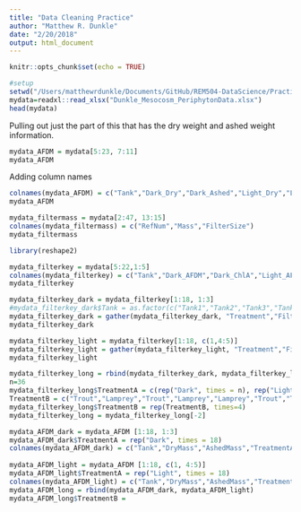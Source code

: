 ```yaml
---
title: "Data Cleaning Practice"
author: "Matthew R. Dunkle"
date: "2/20/2018"
output: html_document
---
```


```r
knitr::opts_chunk$set(echo = TRUE)
```



```r
#setup
setwd("/Users/matthewrdunkle/Documents/GitHub/REM504-DataScience/Practice_Datasets/student_data")
mydata=readxl::read_xlsx("Dunkle_Mesocosm_PeriphytonData.xlsx")
head(mydata)
```

Pulling out just the part of this that has the dry weight and ashed weight information.
```r
mydata_AFDM = mydata[5:23, 7:11]
mydata_AFDM
```
Adding column names
```r
colnames(mydata_AFDM) = c("Tank","Dark_Dry","Dark_Ashed","Light_Dry","Light_Ashed")
mydata_AFDM
```

```r
mydata_filtermass = mydata[2:47, 13:15]
colnames(mydata_filtermass) = c("RefNum","Mass","FilterSize")
mydata_filtermass
```

```r
library(reshape2)

mydata_filterkey = mydata[5:22,1:5]
colnames(mydata_filterkey) = c("Tank","Dark_AFDM","Dark_ChlA","Light_AFDM","Light_ChlA")
mydata_filterkey

mydata_filterkey_dark = mydata_filterkey[1:18, 1:3]
#mydata_filterkey_dark$Tank = as.factor(c("Tank1","Tank2","Tank3","Tank4","Tank5","Tank6","Tank7","Tank8","Tank9","Tank10","Tank11","Tank12","Tank13","Tank14","Tank15","Tank16","Tank17","Tank18"))
mydata_filterkey_dark = gather(mydata_filterkey_dark, "Treatment","FilterNo",2:3)
mydata_filterkey_dark
```

```r
mydata_filterkey_light = mydata_filterkey[1:18, c(1,4:5)]
mydata_filterkey_light = gather(mydata_filterkey_light, "Treatment","FilterNo",2:3)
mydata_filterkey_light
```

```r
mydata_filterkey_long = rbind(mydata_filterkey_dark, mydata_filterkey_light)
n=36
mydata_filterkey_long$TreatmentA = c(rep("Dark", times = n), rep("Light", times = n))
TreatmentB = c("Trout","Lamprey","Trout","Lamprey","Lamprey","Trout","Trout","Control","Trout","Lamprey","Control","Control","Lamprey","Control","Trout","Control","Control","Lamprey")
mydata_filterkey_long$TreatmentB = rep(TreatmentB, times=4)
mydata_filterkey_long = mydata_filterkey_long[-2]
```

```r
mydata_AFDM_dark = mydata_AFDM [1:18, 1:3]
mydata_AFDM_dark$TreatmentA = rep("Dark", times = 18)
colnames(mydata_AFDM_dark) = c("Tank","DryMass","AshedMass","TreatmentA")
  
mydata_AFDM_light = mydata_AFDM [1:18, c(1, 4:5)]
mydata_AFDM_light$TreatmentA = rep("Light", times = 18)
colnames(mydata_AFDM_light) = c("Tank","DryMass","AshedMass","TreatmentA")
mydata_AFDM_long = rbind(mydata_AFDM_dark, mydata_AFDM_light)
mydata_AFDM_long$TreatmentB = 
```
